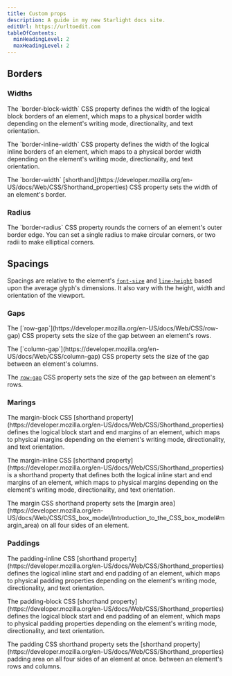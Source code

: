 ```yaml
---
title: Custom props
description: A guide in my new Starlight docs site.
editUrl: https://urltoedit.com
tableOfContents:
  minHeadingLevel: 2
  maxHeadingLevel: 2
---
```



## Borders

### Widths

<BorderWidth>
  <p slot="block">The `border-block-width` CSS property defines the width of the logical block borders of an element, which maps to a physical border width depending on the element's writing mode, directionality, and text orientation.</p>
  <p slot="inline">The `border-inline-width` CSS property defines the width of the logical inline borders of an element, which maps to a physical border width depending on the element's writing mode, directionality, and text orientation.</p>
  <p slot="shorthand">The `border-width` [shorthand](https://developer.mozilla.org/en-US/docs/Web/CSS/Shorthand_properties) CSS property sets the width of an element's border.</p>
</BorderWidth>

### Radius

<BorderRadius>
  <p slot="shorthand">The `border-radius` CSS property rounds the corners of an element's outer border edge. You can set a single radius to make circular corners, or two radii to make elliptical corners.</p>
</BorderRadius>


## Spacings

Spacings are relative to the element's [`font-size`](https://developer.mozilla.org/en-US/docs/Web/CSS/font-size) and [`line-height`](https://developer.mozilla.org/en-US/docs/Web/CSS/line-height) based upon the average glyph's dimensions. It also vary with the height, width and orientation of the viewport.

### Gaps

<Gaps>
  <p slot="row">The [`row-gap`](https://developer.mozilla.org/en-US/docs/Web/CSS/row-gap) CSS property sets the size of the gap between an element's rows.</p>
  <p slot="column">The [`column-gap`](https://developer.mozilla.org/en-US/docs/Web/CSS/column-gap) CSS property sets the size of the gap between an element's columns.</p>
  <p slot="shorthand">The <a href="https://developer.mozilla.org/en-US/docs/Web/CSS/row-gap"><code>row-gap</code></a> CSS property sets the size of the gap between an element's rows.</p>
</Gaps>

### Marings

<Margins>
  <p slot="block">The margin-block CSS [shorthand property](https://developer.mozilla.org/en-US/docs/Web/CSS/Shorthand_properties) defines the logical block start and end margins of an element, which maps to physical margins depending on the element's writing mode, directionality, and text orientation.</p>
  <p slot="inline">The margin-inline CSS [shorthand property](https://developer.mozilla.org/en-US/docs/Web/CSS/Shorthand_properties) is a shorthand property that defines both the logical inline start and end margins of an element, which maps to physical margins depending on the element's writing mode, directionality, and text orientation.</p>
  <p slot="shorthand">The margin CSS shorthand property sets the [margin area](https://developer.mozilla.org/en-US/docs/Web/CSS/CSS_box_model/Introduction_to_the_CSS_box_model#margin_area) on all four sides of an element.</p>
</Margins>

### Paddings

<Paddings>
  <p slot="inline">The padding-inline CSS [shorthand property](https://developer.mozilla.org/en-US/docs/Web/CSS/Shorthand_properties) defines the logical inline start and end padding of an element, which maps to physical padding properties depending on the element's writing mode, directionality, and text orientation.</p>
  <p slot="block">The padding-block CSS [shorthand property](https://developer.mozilla.org/en-US/docs/Web/CSS/Shorthand_properties) defines the logical block start and end padding of an element, which maps to physical padding properties depending on the element's writing mode, directionality, and text orientation.</p>
  <p slot="shorthand">The padding CSS shorthand property sets the [shorthand property](https://developer.mozilla.org/en-US/docs/Web/CSS/Shorthand_properties) padding area on all four sides of an element at once. between an element's rows and columns.</p>
</Paddings>
